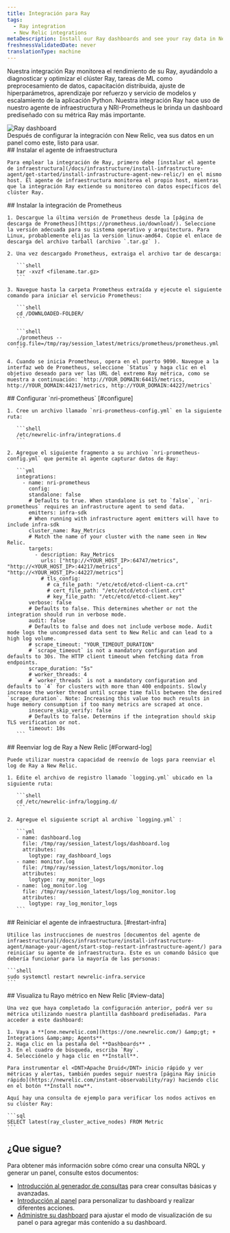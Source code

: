 ```yaml
---
title: Integración para Ray
tags:
  - Ray integration
  - New Relic integrations
metaDescription: Install our Ray dashboards and see your ray data in New Relic.
freshnessValidatedDate: never
translationType: machine
---
```



Nuestra integración Ray monitorea el rendimiento de su Ray, ayudándolo a diagnosticar y optimizar el clúster Ray, tareas de ML como preprocesamiento de datos, capacitación distribuida, ajuste de hiperparámetros, aprendizaje por refuerzo y servicio de modelos y escalamiento de la aplicación Python. Nuestra integración Ray hace uso de nuestro agente de infraestructura y NRI-Prometheus le brinda un dashboard prediseñado con su métrica Ray más importante.

<img src={infrastructureRayDashboard} title="Ray dashboard" alt="Ray dashboard" />

<figcaption>
  Después de configurar la integración con New Relic, vea sus datos en un panel como este, listo para usar.
</figcaption>

<Steps>
  <Step>
    ## Instalar el agente de infraestructura

    Para emplear la integración de Ray, primero debe [instalar el agente de infraestructura](/docs/infrastructure/install-infrastructure-agent/get-started/install-infrastructure-agent-new-relic/) en el mismo host. El agente de infraestructura monitorea el propio host, mientras que la integración Ray extiende su monitoreo con datos específicos del clúster Ray.
  </Step>

  <Step>
    ## Instalar la integración de Prometheus

    1. Descargue la última versión de Prometheus desde la [página de descarga de Prometheus](https://prometheus.io/download/). Seleccione la versión adecuada para su sistema operativo y arquitectura. Para Linux, probablemente elijas la versión linux-amd64. Copie el enlace de descarga del archivo tarball (archivo `.tar.gz` ).

    2. Una vez descargado Prometheus, extraiga el archivo tar de descarga:

       ```shell
       tar -xvzf <filename.tar.gz>
       ```

    3. Navegue hasta la carpeta Prometheus extraída y ejecute el siguiente comando para iniciar el servicio Prometheus:

       ```shell
       cd /DOWNLOADED-FOLDER/
       ```

       ```shell
       ./prometheus --config.file=/tmp/ray/session_latest/metrics/prometheus/prometheus.yml
       ```

    4. Cuando se inicia Prometheus, opera en el puerto 9090. Navegue a la interfaz web de Prometheus, seleccione `Status` y haga clic en el objetivo deseado para ver las URL del extremo Ray métrica, como se muestra a continuación: `http://YOUR_DOMAIN:64415/metrics, http://YOUR_DOMAIN:44217/metrics, http://YOUR_DOMAIN:44227/metrics`
  </Step>

  <Step>
    ## Configurar `nri-prometheus` [#configure]

    1. Cree un archivo llamado `nri-prometheus-config.yml` en la siguiente ruta:

       ```shell
       /etc/newrelic-infra/integrations.d
       ```

    2. Agregue el siguiente fragmento a su archivo `nri-prometheus-config.yml` que permite al agente capturar datos de Ray:

       ```yml
       integrations:
         - name: nri-prometheus
           config:
           standalone: false
           # Defaults to true. When standalone is set to `false`, `nri-prometheus` requires an infrastructure agent to send data.
           emitters: infra-sdk
           # When running with infrastructure agent emitters will have to include infra-sdk
           cluster_name: Ray_Metrics
           # Match the name of your cluster with the name seen in New Relic. 
           targets:
             - description: Ray_Metrics
               urls: ["http://<YOUR_HOST_IP>:64747/metrics", "http://<YOUR_HOST_IP>:44217/metrics", "http://<YOUR_HOST_IP>:44227/metrics"]
               # tls_config:
                 # ca_file_path: "/etc/etcd/etcd-client-ca.crt"
                 # cert_file_path: "/etc/etcd/etcd-client.crt"
                 # key_file_path: "/etc/etcd/etcd-client.key"
           verbose: false
           # Defaults to false. This determines whether or not the integration should run in verbose mode.
           audit: false
           # Defaults to false and does not include verbose mode. Audit mode logs the uncompressed data sent to New Relic and can lead to a high log volume.
           # scrape_timeout: "YOUR_TIMEOUT_DURATION"
           # `scrape_timeout` is not a mandatory configuration and defaults to 30s. The HTTP client timeout when fetching data from endpoints.
           scrape_duration: "5s"
           # worker_threads: 4
           # `worker_threads` is not a mandatory configuration and defaults to `4` for clusters with more than 400 endpoints. Slowly increase the worker thread until scrape time falls between the desired `scrape_duration`. Note: Increasing this value too much results in huge memory consumption if too many metrics are scraped at once.
           insecure_skip_verify: false
           # Defaults to false. Determins if the integration should skip TLS verification or not.
           timeout: 10s
       ```
  </Step>

  <Step>
    ## Reenviar log de Ray a New Relic [#Forward-log]

    Puede utilizar nuestra capacidad de reenvío de logs para reenviar el log de Ray a New Relic.

    1. Edite el archivo de registro llamado `logging.yml` ubicado en la siguiente ruta:

       ```shell
       cd /etc/newrelic-infra/logging.d/
       ```

    2. Agregue el siguiente script al archivo `logging.yml` :

       ```yml
       - name: dashboard.log
         file: /tmp/ray/session_latest/logs/dashboard.log
         attributes:
           logtype: ray_dashboard_logs
       - name: monitor.log
         file: /tmp/ray/session_latest/logs/monitor.log
         attributes:
           logtype: ray_monitor_logs
       - name: log_monitor.log
         file: /tmp/ray/session_latest/logs/log_monitor.log
         attributes:
           logtype: ray_log_monitor_logs
       ```
  </Step>

  <Step>
    ## Reiniciar el agente de infraestructura. [#restart-infra]

    Utilice las instrucciones de nuestros [documentos del agente de infraestructura](/docs/infrastructure/install-infrastructure-agent/manage-your-agent/start-stop-restart-infrastructure-agent/) para reiniciar su agente de infraestructura. Este es un comando básico que debería funcionar para la mayoría de las personas:

    ```shell
    sudo systemctl restart newrelic-infra.service
    ```
  </Step>

  <Step>
    ## Visualiza tu Rayo métrico en New Relic [#view-data]

    Una vez que haya completado la configuración anterior, podrá ver su métrica utilizando nuestra plantilla dashboard prediseñadas. Para acceder a este dashboard:

    1. Vaya a **[one.newrelic.com](https://one.newrelic.com/) &amp;gt; + Integrations &amp;amp; Agents**.
    2. Haga clic en la pestaña del **Dashboards** .
    3. En el cuadro de búsqueda, escriba `Ray`.
    4. Selecciónelo y haga clic en **Install**.

    Para instrumentar el <DNT>Apache Druid</DNT> inicio rápido y ver métricas y alertas, también puedes seguir nuestra [página Ray inicio rápido](https://newrelic.com/instant-observability/ray) haciendo clic en el botón **Install now**.

    Aquí hay una consulta de ejemplo para verificar los nodos activos en su clúster Ray:

    ```sql
    SELECT latest(ray_cluster_active_nodes) FROM Metric
    ```
  </Step>
</Steps>

## ¿Que sigue?

Para obtener más información sobre cómo crear una consulta NRQL y generar un panel, consulte estos documentos:

* [Introducción al generador de consultas](/docs/query-your-data/explore-query-data/query-builder/introduction-query-builder) para crear consultas básicas y avanzadas.
* [Introducción al panel](/docs/query-your-data/explore-query-data/dashboards/introduction-dashboards) para personalizar tu dashboard y realizar diferentes acciones.
* [Administre su dashboard](/docs/query-your-data/explore-query-data/dashboards/manage-your-dashboard) para ajustar el modo de visualización de su panel o para agregar más contenido a su dashboard.